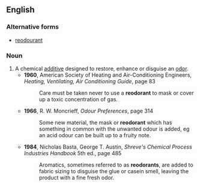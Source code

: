 ==English==

===Alternative forms===
* [[reodourant]] {{qualifier|very rare}}

===Noun===
{{en-noun}}
# A chemical [[additive]] designed to restore, enhance or disguise an [[odor]].
#* '''1960''', American Society of Heating and Air-Conditioning Engineers, ''Heating, Ventilating, Air Conditioning Guide'', page 83
#*: Care must be taken never to use a '''reodorant''' to mask or cover up a toxic concentration of gas.
#* '''1966''', R. W. Moncrieff, ''Odour Preferences'', page 314
#*: Some new material, the mask or '''reodorant''' which has something in common with the unwanted odour is added, eg an acid odour can be built up to a fruity note.
#* '''1984''', Nicholas Basta, George T. Austin, ''Shreve's Chemical Process Industries Handbook'' 5th ed., page 485
#*: Aromatics, sometimes referred to as '''reodorants''', are added to fabric sizing to disguise the glue or casein smell, leaving the product with a fine fresh odor.